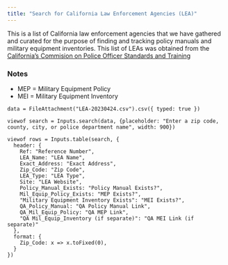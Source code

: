 ```yaml
---
title: "Search for California Law Enforcement Agencies (LEA)"
--- 
```


This is a list of California law enforcement agencies that we have gathered and curated for the purpose of finding and tracking policy manuals and military equipment inventories. This list of LEAs was obtained from the [California's Commision on Police Officer Standards and Training](https://post.ca.gov/le-agencies)

### **Notes**
- MEP = Military Equipment Policy
- MEI = Military Equipment Inventory


```ojs
data = FileAttachment("LEA-20230424.csv").csv({ typed: true })
```

```ojs
viewof search = Inputs.search(data, {placeholder: "Enter a zip code, county, city, or police department name", width: 900})
```

```ojs
viewof rows = Inputs.table(search, {
  header: {
    Ref: "Reference Number",
    LEA_Name: "LEA Name",
    Exact_Address: "Exact Address",
    Zip_Code: "Zip Code",
    LEA_Type: "LEA Type",
    Site: "LEA Website",
    Policy_Manual_Exists: "Policy Manual Exists?",
    Mil_Equip_Policy_Exists: "MEP Exists?",
    "Military Equipment Inventory Exists": "MEI Exists?",
    QA_Policy_Manual: "QA Policy Manual Link",
    QA_Mil_Equip_Policy: "QA MEP Link",
    "QA Mil_Equip_Inventory (if separate)": "QA MEI Link (if separate)"
  },
  format: {
    Zip_Code: x => x.toFixed(0),
  }
})
```